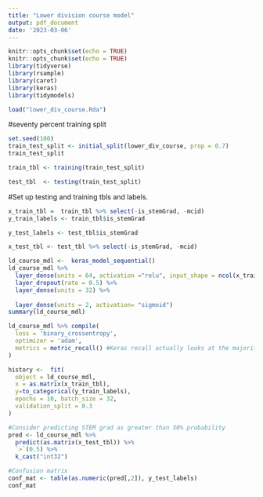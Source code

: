 ---
title: "Lower division course model"
output: pdf_document
date: '2023-03-06'
---

```{r setup, include=FALSE}
knitr::opts_chunk$set(echo = TRUE)
knitr::opts_chunk$set(echo = TRUE)
library(tidyverse)
library(rsample)
library(caret)
library(keras)
library(tidymodels)

```

```{r}
load("lower_div_course.Rda")
```

#seventy percent training split 
```{r}
set.seed(100)
train_test_split <- initial_split(lower_div_course, prop = 0.7)
train_test_split
```
```{r}
train_tbl <- training(train_test_split)

test_tbl  <- testing(train_test_split)
```

#Set up testing and training tbls and labels. 
```{r}
x_train_tbl =  train_tbl %>% select(-is_stemGrad, -mcid)
y_train_labels <- train_tbl$is_stemGrad

```

```{r}
y_test_labels <- test_tbl$is_stemGrad

x_test_tbl <- test_tbl %>% select(-is_stemGrad, -mcid)
```


```{r}
ld_course_mdl <-  keras_model_sequential()
ld_course_mdl %>% 
  layer_dense(units = 64, activation ="relu", input_shape = ncol(x_train_tbl) ) %>% 
  layer_dropout(rate = 0.5) %>%
  layer_dense(units = 32) %>%
 
  layer_dense(units = 2, activation= "sigmoid")
summary(ld_course_mdl)
```
```{r}
ld_course_mdl %>% compile(
  loss = 'binary_crossentropy',
  optimizer = 'adam',
  metrics = metric_recall() #Keras recall actually looks at the majority case and not the minority case!!!! 
)
```

```{r}
history <-  fit(
  object = ld_course_mdl,
  x = as.matrix(x_train_tbl),
  y=to_categorical(y_train_labels),
  epochs = 10, batch_size = 32, 
  validation_split = 0.3
)
```
```{r}
#Consider predicting STEM grad as greater than 50% probability 
pred <- ld_course_mdl %>% 
  predict(as.matrix(x_test_tbl)) %>%
  `>`(0.5) %>%
  k_cast("int32")

#Confusion matrix 
conf_mat <- table(as.numeric(pred[,2]), y_test_labels)
conf_mat
```

